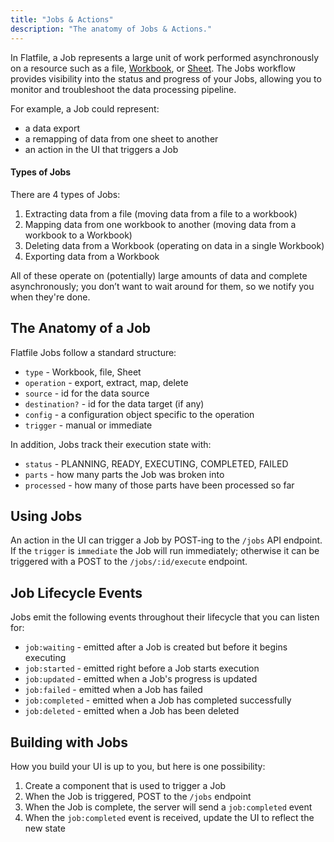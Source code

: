 ```yaml
---
title: "Jobs & Actions"
description: "The anatomy of Jobs & Actions."
---
```


In Flatfile, a Job represents a large unit of work performed asynchronously on a resource
such as a file, <Tooltip tip="Analogous to a database...">[Workbook](../concepts/workbooks)</Tooltip>, or <Tooltip tip="A collection of fields...">[Sheet](../blueprint/overview#terms)</Tooltip>. The Jobs workflow provides visibility into the status
and progress of your Jobs, allowing you to monitor and troubleshoot
the data processing pipeline.

For example, a Job could represent:
- a data export
- a remapping of data from one sheet to another
- an action in the UI that triggers a Job

#### Types of Jobs

There are 4 types of Jobs:

1. Extracting data from a file (moving data from a file to a workbook)
2. Mapping data from one workbook to another (moving data from a workbook to a Workbook)
3. Deleting data from a Workbook (operating on data in a single Workbook)
4. Exporting data from a Workbook

All of these operate on (potentially) large amounts of data and complete asynchronously;
you don’t want to wait around for them, so we notify you when they're done.

## The Anatomy of a Job

Flatfile Jobs follow a standard structure:

- `type` - Workbook, file, Sheet
- `operation` - export, extract, map, delete
- `source` - id for the data source
- `destination?` - id for the data target (if any)
- `config` - a configuration object specific to the operation
- `trigger` - manual or immediate

In addition, Jobs track their execution state with:

- `status` - PLANNING, READY, EXECUTING, COMPLETED, FAILED
- `parts` - how many parts the Job was broken into
- `processed` - how many of those parts have been processed so far

## Using Jobs

An action in the UI can trigger a Job by POST-ing to the `/jobs` API endpoint.
If the `trigger` is `immediate` the Job will run immediately;
otherwise it can be triggered with a POST to the `/jobs/:id/execute` endpoint.

## Job Lifecycle Events

Jobs emit the following events throughout their lifecycle that you can listen for:

- `job:waiting` - emitted after a Job is created but before it begins executing
- `job:started` - emitted right before a Job starts execution
- `job:updated` - emitted when a Job's progress is updated
- `job:failed` - emitted when a Job has failed
- `job:completed` - emitted when a Job has completed successfully
- `job:deleted` - emitted when a Job has been deleted

## Building with Jobs

How you build your UI is up to you, but here is one possibility:

1. Create a component that is used to trigger a Job
2. When the Job is triggered, POST to the `/jobs` endpoint
3. When the Job is complete, the server will send a `job:completed` event
4. When the `job:completed` event is received, update the UI to reflect the new state
